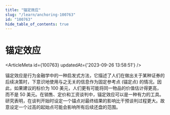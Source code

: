 ```yaml
---
title: "锚定效应"
slug: "/learn/anchoring-100763"
id: "100763"
hide_table_of_contents: true
---
```



# 锚定效应

<ArticleMeta id={100763} updatedAt={'2023-09-26 13:58:51'} />
<div className='border-solid border-b border-t-0 my-4 border-[var(--ifm-color-gray-300)]' />

锚定效应是行为金融学中的一种启发式方法，它描述了人们在做出关于某种证券的后续决策时，下意识地使用与之无关的信息作为固定参考点 (锚定点) 的情况。因此，如果建议的标价为 100 美元，人们更有可能将同一物品的价值估计得更高，而不是 50 美元。在销售、定价和工资谈判中，锚定效应可以是一种有力的工具。研究表明，在谈判开始时设定一个锚点对最终结果的影响比干预谈判过程更大。故意设定一个过高的起始点可能会影响所有后续还盘的范围。
